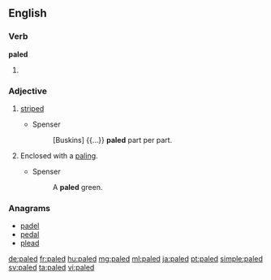 ==English==

===Verb===
'''paled'''

# {{en-past of|pale}}

===Adjective===
{{en-adj}}

# {{context|obsolete}} [[striped]]
#* Spenser
#*: [Buskins] {{...}} '''paled''' part per part.
# {{context|obsolete}} Enclosed with a [[paling]].
#* Spenser
#*: A '''paled''' green.

===Anagrams===
* [[padel#English|padel]]
* [[pedal#English|pedal]]
* [[plead#English|plead]]

[[de:paled]]
[[fr:paled]]
[[hu:paled]]
[[mg:paled]]
[[ml:paled]]
[[ja:paled]]
[[pt:paled]]
[[simple:paled]]
[[sv:paled]]
[[ta:paled]]
[[vi:paled]]